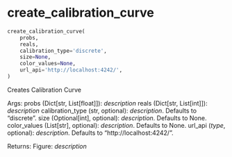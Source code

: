 # create_calibration_curve { #rtichoke.create_calibration_curve }

```python
create_calibration_curve(
    probs,
    reals,
    calibration_type='discrete',
    size=None,
    color_values=None,
    url_api='http://localhost:4242/',
)
```

Creates Calibration Curve

Args:
    probs (Dict[str, List[float]]): _description_
    reals (Dict[str, List[int]]): _description_
    calibration_type (str, optional): _description_. Defaults to "discrete".
    size (Optional[int], optional): _description_. Defaults to None.
    color_values (List[str], optional): _description_. Defaults to None.
    url_api (_type_, optional): _description_. Defaults to "http://localhost:4242/".

Returns:
    Figure: _description_